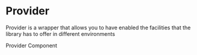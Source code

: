 

<Meta title="Components/Provider" />

# Provider

Provider is a wrapper that allows you to have enabled the facilities that the library has to offer in different environments

<Canvas>
  <Story
    name="Provider Component"
    args={{ children: 'Provider Component' }}
  >
    <Provider>
      Provider Component
    </Provider> 
  </Story>
</Canvas>

